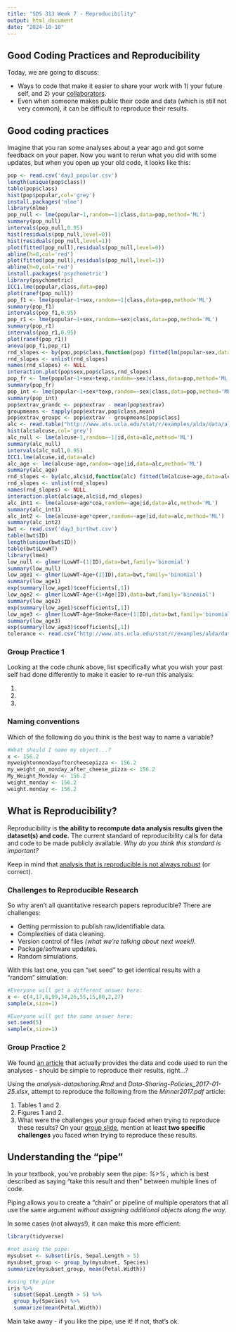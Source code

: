 ```yaml
---
title: "SDS 313 Week 7 - Reproducibility"
output: html_document
date: "2024-10-10"
---
```


## Good Coding Practices and Reproducibility

Today, we are going to discuss:

-   Ways to code that make it easier to share your work with 1) your future self, and 2) your [collaborators](https://phdcomics.com/comics/archive.php?comicid=1689).
-   Even when someone makes public their code and data (which is still not very common), it can be difficult to reproduce their results.

## Good coding practices

Imagine that you ran some analyses about a year ago and got some feedback on your paper. Now you want to rerun what you did with some updates, but when you open up your old code, it looks like this:

```r
pop <- read.csv('day3_popular.csv')
length(unique(pop$class))
table(pop$class)
hist(pop$popular,col='grey')
install.packages('nlme')
library(nlme)
pop_null <- lme(popular~1,random=~1|class,data=pop,method='ML')
summary(pop_null)
intervals(pop_null,0.95)
hist(residuals(pop_null,level=0))
hist(residuals(pop_null,level=1))
plot(fitted(pop_null),residuals(pop_null,level=0))
abline(h=0,col='red')
plot(fitted(pop_null),residuals(pop_null,level=1))
abline(h=0,col='red')
install.packages('psychometric')
library(psychometric)
ICC1.lme(popular,class,data=pop)
plot(ranef(pop_null))
pop_f1 <- lme(popular~1+sex,random=~1|class,data=pop,method='ML')
summary(pop_f1)
intervals(pop_f1,0.95)
pop_r1 <- lme(popular~1+sex,random=~sex|class,data=pop,method='ML')
summary(pop_r1)
intervals(pop_r1,0.95)
plot(ranef(pop_r1))
anova(pop_f1,pop_r1)
rnd_slopes <- by(pop,pop$class,function(pop) fitted(lm(popular~sex,data=pop)))
rnd_slopes <- unlist(rnd_slopes)
names(rnd_slopes) <- NULL
interaction.plot(pop$sex,pop$class,rnd_slopes)
pop_fr <- lme(popular~1+sex+texp,random=~sex|class,data=pop,method='ML')
summary(pop_fr)
pop_int <- lme(popular~1+sex*texp,random=~sex|class,data=pop,method='ML')
summary(pop_int)
pop$extrav_grandc <- pop$extrav - mean(pop$extrav)
groupmeans <- tapply(pop$extrav,pop$class,mean)
pop$extrav_groupc <- pop$extrav - groupmeans[pop$class]
alc <- read.table("http://www.ats.ucla.edu/stat/r/examples/alda/data/alcohol1_pp.txt", header=T, sep=",")
hist(alc$alcuse,col='grey')
alc_null <- lme(alcuse~1,random=~1|id,data=alc,method='ML')
summary(alc_null)
intervals(alc_null,0.95)
ICC1.lme(alcuse,id,data=alc)
alc_age <- lme(alcuse~age,random=~age|id,data=alc,method='ML')
summary(alc_age)
rnd_slopes <- by(alc,alc$id,function(alc) fitted(lm(alcuse~age,data=alc)))
rnd_slopes <- unlist(rnd_slopes)
names(rnd_slopes) <- NULL
interaction.plot(alc$age,alc$id,rnd_slopes)
alc_int1 <- lme(alcuse~age*coa,random=~age|id,data=alc,method='ML')
summary(alc_int1)
alc_int2 <- lme(alcuse~age*cpeer,random=~age|id,data=alc,method='ML')
summary(alc_int2)
bwt <- read.csv('day3_birthwt.csv')
table(bwt$ID)
length(unique(bwt$ID))
table(bwt$LowWT)
library(lme4)
low_null <- glmer(LowWT~(1|ID),data=bwt,family='binomial')
summary(low_null)
low_age1 <- glmer(LowWT~Age+(1|ID),data=bwt,family='binomial')
summary(low_age1)
exp(summary(low_age1)$coefficients[,1])
low_age2 <- glmer(LowWT~Age+(1+Age|ID),data=bwt,family='binomial')
summary(low_age2)
exp(summary(low_age1)$coefficients[,1])
low_age3 <- glmer(LowWT~Age+Smoke+Race+(1|ID),data=bwt,family='binomial')
summary(low_age3)
exp(summary(low_age3)$coefficients[,1])
tolerance <- read.csv("http://www.ats.ucla.edu/stat/r/examples/alda/data/tolerance1_pp.txt")
```

### Group Practice 1

Looking at the code chunk above, list specifically what you wish your past self had done differently to make it easier to re-run this analysis:

1.  

2.  

3.  

### Naming conventions

Which of the following do you think is the best way to name a variable?

```r
#What should I name my object...?
x <- 156.2
myweightonmondayaftercheesepizza <- 156.2
my_weight_on_monday_after_cheese_pizza <- 156.2
My_Weight_Monday <- 156.2
weight_monday <- 156.2
weight.monday <- 156.2
```

## What is Reproducibility?

Reproducibility is **the ability to recompute data analysis results given the dataset(s) and code.** The current standard of reproducibility calls for data and code to be made publicly available. *Why do you think this standard is important?*

Keep in mind that [analysis that is reproducible is not always robust](https://the-turing-way.netlify.app/_images/reproducible-definition-grid.svg) (or correct).

### Challenges to Reproducible Research

So why aren't all quantitative research papers reproducible? There are challenges:

-   Getting permission to publish raw/identifiable data.
-   Complexities of data cleaning.
-   Version control of files *(what we're talking about next week!).*
-   Package/software updates.
-   Random simulations.

With this last one, you can "set seed" to get identical results with a "random" simulation:

```r
#Everyone will get a different answer here:
x <- c(4,17,6,99,34,26,55,15,80,2,27)
sample(x,size=1)
```

```r
#Everyone will get the same answer here:
set.seed(5)
sample(x,size=1)
```

### Group Practice 2

We found [an article](https://www.ncbi.nlm.nih.gov/pmc/articles/PMC5407277/) that actually provides the data and code used to run the analyses - should be simple to reproduce their results, right...?

Using the *analysis-datasharing.Rmd* and *Data-Sharing-Policies_2017-01-25.xlsx*, attempt to reproduce the following from the *Minner2017.pdf* article:

1.  Tables 1 and 2.
2.  Figures 1 and 2.
3.  What were the challenges your group faced when trying to reproduce these results? On your [group slide](https://docs.google.com/presentation/d/1dD7Mn2YNGz2INQRh5toxPwvBKScJUBfoEtmtloeLzKY/edit?usp=sharing), mention at least **two specific challenges** you faced when trying to reproduce these results.

## Understanding the "pipe"

In your textbook, you've probably seen the pipe: *%\>% ,* which is best described as saying "take this result and then" between multiple lines of code.

Piping allows you to create a "chain" or pipeline of multiple operators that all use the same argument *without assigning additional objects along the way*.

In some cases (not always!), it can make this more efficient:

```r
library(tidyverse)

#not using the pipe:
mysubset <- subset(iris, Sepal.Length > 5)
mysubset_group <- group_by(mysubset, Species)
summarize(mysubset_group, mean(Petal.Width))

#using the pipe
iris %>%
  subset(Sepal.Length > 5) %>%
  group_by(Species) %>%
  summarize(mean(Petal.Width))
```

Main take away - if you like the pipe, use it! If not, that's ok.
